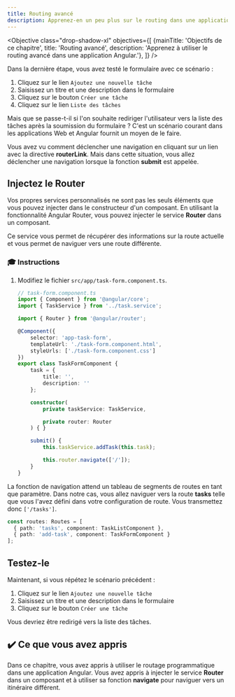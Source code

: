 ```yaml
---
title: Routing avancé
description: Apprenez-en un peu plus sur le routing dans une application Angular
---
```



<Objective class="drop-shadow-xl" objectives={[
{mainTitle: 'Objectifs de ce chapitre', title: 'Routing avancé', description: 'Apprenez à utiliser le routing avancé dans une application Angular.'},
]} />

Dans la dernière étape, vous avez testé le formulaire avec ce scénario :

1. Cliquez sur le lien  `Ajoutez une nouvelle tâche`
2. Saisissez un titre et une description dans le formulaire
3. Cliquez sur le bouton `Créer une tâche`
4. Cliquez sur le lien `Liste des tâches`

Mais que se passe-t-il si l'on souhaite rediriger l'utilisateur vers la liste des tâches après la soumission du formulaire ?
C'est un scénario courant dans les applications Web et Angular fournit un moyen de le faire.

Vous avez vu comment déclencher une navigation en cliquant sur un lien avec la directive **routerLink**.
Mais dans cette situation, vous allez déclencher une navigation lorsque la fonction **submit** est appelée.

## Injectez le Router

Vos propres services personnalisés ne sont pas les seuls éléments que vous pouvez injecter dans le constructeur d'un composant.
En utilisant la fonctionnalité Angular Router, vous pouvez injecter le service **Router** dans un composant.

Ce service vous permet de récupérer des informations sur la route actuelle et vous permet de naviguer vers une route différente.

### 🎓 Instructions

<Steps>

1. Modifiez le fichier `src/app/task-form.component.ts`.

    ```typescript ins={"1. Importez le Router": 4-5} ins={"2. Injectez le Router dans la classe du constructeur": 20-21} ins={"3. Utilisez la fonction de navigation fournit par le Router": 26-27}
    // task-form.component.ts
    import { Component } from '@angular/core';
    import { TaskService } from '../task.service';

    import { Router } from '@angular/router';

    @Component({
        selector: 'app-task-form',
        templateUrl: './task-form.component.html',
        styleUrls: ['./task-form.component.css']
    })
    export class TaskFormComponent {
        task = {
            title: '',
            description: ''
        };

        constructor(
            private taskService: TaskService,

            private router: Router
        ) { }

        submit() {
            this.taskService.addTask(this.task);

            this.router.navigate(['/']);
        }
    }
    ```

</Steps>

La fonction de navigation attend un tableau de segments de routes en tant que paramètre.
Dans notre cas, vous allez naviguer vers la route **tasks** telle que vous l'avez défini dans votre configuration de route. Vous transmettez donc `['/tasks']`.

```typescript
const routes: Routes = [
  { path: 'tasks', component: TaskListComponent },
  { path: 'add-task', component: TaskFormComponent }
];
```

## Testez-le

Maintenant, si vous répétez le scénario précédent :

<Steps>

1. Cliquez sur le lien  `Ajoutez une nouvelle tâche`
2. Saisissez un titre et une description dans le formulaire
3. Cliquez sur le bouton `Créer une tâche`

</Steps>

Vous devriez être redirigé vers la liste des tâches.

## ✔️ Ce que vous avez appris

Dans ce chapitre, vous avez appris à utiliser le routage programmatique dans une application Angular. Vous avez appris à injecter le service **Router** dans un composant et à utiliser sa fonction **navigate** pour naviguer vers un itinéraire différent.
